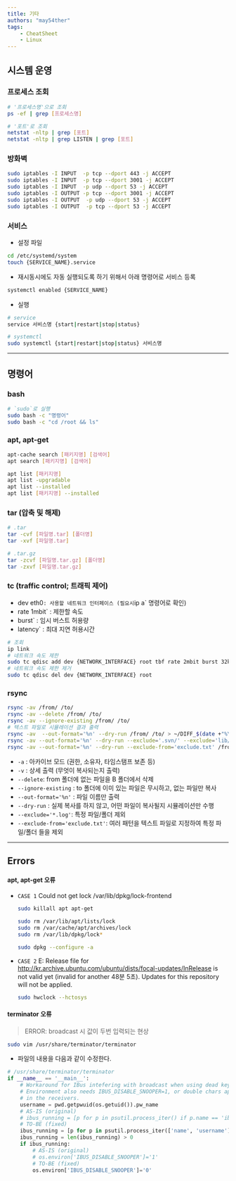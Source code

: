 ```yaml
---
title: 기타
authors: "may54ther"
tags:
    - CheatSheet
    - Linux
---
```


## 시스템 운영

### 프로세스 조회

```sh
# '프로세스명'으로 조회
ps -ef | grep [프로세스명]

# '포트'로 조회
netstat -nltp | grep [포트]
netstat -nltp | grep LISTEN | grep [포트]
```

### 방화벽

```sh
sudo iptables -I INPUT  -p tcp --dport 443 -j ACCEPT
sudo iptables -I INPUT  -p tcp --dport 3001 -j ACCEPT
sudo iptables -I INPUT  -p udp --dport 53 -j ACCEPT
sudo iptables -I OUTPUT -p tcp --dport 3001 -j ACCEPT
sudo iptables -I OUTPUT  -p udp --dport 53 -j ACCEPT
sudo iptables -I OUTPUT  -p tcp --dport 53 -j ACCEPT
```

### 서비스

-   설정 파일

```sh
cd /etc/systemd/system
touch {SERVICE_NAME}.service
```

-   재시동시에도 자동 실행되도록 하기 위해서 아래 명령어로 서비스 등록

```sh
systemctl enabled {SERVICE_NAME}
```

-   실행

```sh
# service
service 서비스명 {start|restart|stop|status}

# systemctl
sudo systemctl {start|restart|stop|status} 서비스명
```

---

## 명령어

### bash

```sh
# `sudo`로 실행
sudo bash -c "명령어"
sudo bash -c "cd /root && ls"
```

### apt, apt-get

```sh
apt-cache search [패키지명] [검색어]
apt search [패키지명] [검색어]

apt list [패키지명]
apt list -upgradable
apt list --installed
apt list [패키지명] --installed
```

### tar (압축 및 해제)

```sh
# .tar
tar -cvf [파일명.tar] [폴더명]
tar -xvf [파일명.tar]

# .tar.gz
tar -zcvf [파일명.tar.gz] [폴더명]
tar -zxvf [파일명.tar.gz]
```

### tc (traffic control; 트래픽 제어)

-   dev eth0`: 사용할 네트워크 인터페이스 (필요시`ip a` 명령어로 확인)
-   rate 1mbit` : 제한할 속도
-   burst` : 임시 버스트 허용량
-   latency` : 최대 지연 허용시간

```sh
# 조회
ip link
# 네트워크 속도 제한
sudo tc qdisc add dev {NETWORK_INTERFACE} root tbf rate 2mbit burst 32kbit latency 100ms
# 네트워크 속도 제한 제거
sudo tc qdisc del dev {NETWORK_INTERFACE} root
```

### rsync

```sh
rsync -av /from/ /to/
rsync -av --delete /from/ /to/
rsync -av --ignore-existing /from/ /to/
# 텍스트 파일로 시뮬레이션 결과 출력
rsync -av  --out-format='%n' --dry-run /from/ /to/ > ~/DIFF_$(date +"%Y%m%d%H%M%S").txt
rsync -av --out-format='%n' --dry-run --exclude='.svn/' --exclude='lib/python/*' /from/ /to/ > ~/DIFF_$(date +"%Y%m%d%H%M%S").txt
rsync -av --out-format='%n' --dry-run --exclude-from='exclude.txt' /from/ /to/ > ~/DIFF_$(date +"%Y%m%d%H%M%S").txt
```

-   `-a` : 아카이브 모드 (권한, 소유자, 타임스탬프 보존 등)
-   `-v` : 상세 출력 (무엇이 복사되는지 출력)
-   `--delete`: from 폴더에 없는 파일을 B 폴더에서 삭제
-   `--ignore-existing` : to 폴더에 이미 있는 파일은 무시하고, 없는 파일만 복사
-   `--out-format='%n'` : 파일 이름만 출력
-   `--dry-run` : 실제 복사를 하지 않고, 어떤 파일이 복사될지 시뮬레이션만 수행
-   `--exclude='*.log'`: 특정 파일/폴더 제외
-   `--exclude-from='exclude.txt'`: 여러 패턴을 텍스트 파일로 지정하여 특정 파일/폴더 들을 제외

---

## Errors

#### apt, apt-get 오류

-   `CASE 1` Could not get lock /var/lib/dpkg/lock-frontend

    ```sh
    sudo killall apt apt-get

    sudo rm /var/lib/apt/lists/lock
    sudo rm /var/cache/apt/archives/lock
    sudo rm /var/lib/dpkg/lock*

    sudo dpkg --configure -a
    ```

-   `CASE 2` E: Release file for http://kr.archive.ubuntu.com/ubuntu/dists/focal-updates/InRelease is not valid yet (invalid for another 48분 5초). Updates for this repository will not be applied.

    ```sh
    sudo hwclock --hctosys
    ```

#### terminator 오류

> ERROR: broadcast 시 값이 두번 입력되는 현상

```sh
sudo vim /usr/share/terminator/terminator
```

-   파일의 내용을 다음과 같이 수정한다.

```py
# /usr/share/terminator/terminator
if __name__ == '__main__':
	# Workaround for IBus intefering with broadcast when using dead keys
	# Environment also needs IBUS_DISABLE_SNOOPER=1, or double chars appear
	# in the receivers.
	username = pwd.getpwuid(os.getuid()).pw_name
	# AS-IS (original)
	# ibus_running = [p for p in psutil.process_iter() if p.name == 'ibus-daemon' and p.username == username]
	# TO-BE (fixed)
	ibus_running = [p for p in psutil.process_iter(['name', 'username']) if p.info['name'] == 'ibus-daemon' and p.info['username'] == username]
	ibus_running = len(ibus_running) > 0
	if ibus_running:
		# AS-IS (original)
	    # os.environ['IBUS_DISABLE_SNOOPER']='1'
		# TO-BE (fixed)
	    os.environ['IBUS_DISABLE_SNOOPER']='0'
```
